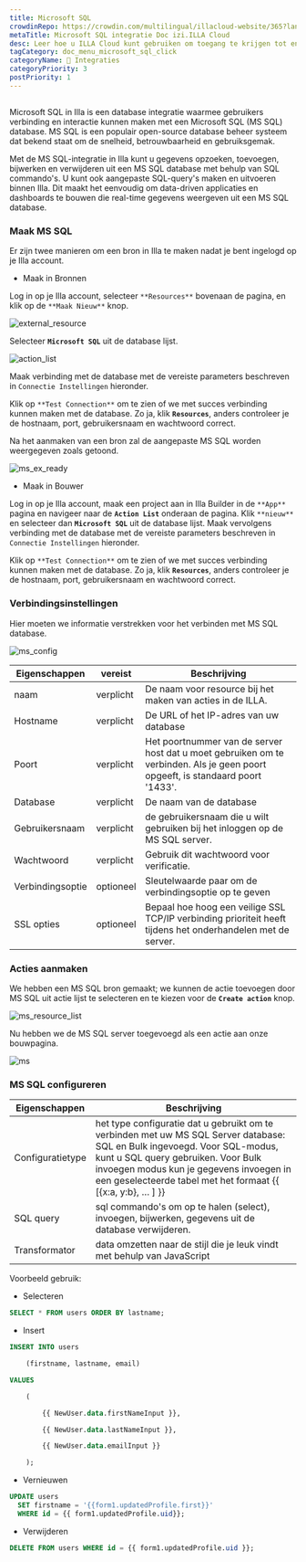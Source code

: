 ```yaml
---
title: Microsoft SQL
crowdinRepo: https://crowdin.com/multilingual/illacloud-website/365?languages=nl&filter=basic&value=0
metaTitle: Microsoft SQL integratie Doc izi.ILLA Cloud
desc: Leer hoe u ILLA Cloud kunt gebruiken om toegang te krijgen tot en te werken met Microsoft SQL data. Bouw apps, visualiseer gegevens, en automatiseer werkstromen met ILLA Cloud.
tagCategory: doc_menu_microsoft_sql_click
categoryName: 🔨 Integraties
categoryPriority: 3
postPriority: 1
---
```


## <h2 hidden>Wat is Microsoft SQL?</h2>

Microsoft SQL in Illa is een database integratie waarmee gebruikers verbinding en interactie kunnen maken met een Microsoft SQL (MS SQL) database. MS SQL is een populair open-source database beheer systeem dat bekend staat om de snelheid, betrouwbaarheid en gebruiksgemak.

Met de MS SQL-integratie in Illa kunt u gegevens opzoeken, toevoegen, bijwerken en verwijderen uit een MS SQL database met behulp van SQL commando's. U kunt ook aangepaste SQL-query's maken en uitvoeren binnen Illa. Dit maakt het eenvoudig om data-driven applicaties en dashboards te bouwen die real-time gegevens weergeven uit een MS SQL database.

### Maak MS SQL

Er zijn twee manieren om een bron in Illa te maken nadat je bent ingelogd op je Illa account.

-   Maak in Bronnen

Log in op je Illa account, selecteer `**Resources**` bovenaan de pagina, en klik op de `**Maak Nieuw**` knop.

![external_resource](https://cdn.illacloud.com/official-website/img/docs/external_resource.png)

Selecteer **`Microsoft SQL`** uit de database lijst.

![action_list](https://cdn.illacloud.com/official-website/img/docs/action_list.png)

Maak verbinding met de database met de vereiste parameters beschreven in `Connectie Instellingen` hieronder.

Klik op `**Test Connection**` om te zien of we met succes verbinding kunnen maken met de database. Zo ja, klik **`Resources`**, anders controleer je de hostnaam, port, gebruikersnaam en wachtwoord correct.

Na het aanmaken van een bron zal de aangepaste MS SQL worden weergegeven zoals getoond.

![ms_ex_ready](https://cdn.illacloud.com/official-website/img/docs/ms_ex_ready.png)

-   Maak in Bouwer

Log in op je Illa account, maak een project aan in Illa Builder in de `**App**` pagina en navigeer naar de **`Action List`** onderaan de pagina. Klik `**nieuw**` en selecteer dan **`Microsoft SQL`** uit de database lijst. Maak vervolgens verbinding met de database met de vereiste parameters beschreven in `Connectie Instellingen` hieronder.

Klik op `**Test Connection**` om te zien of we met succes verbinding kunnen maken met de database. Zo ja, klik **`Resources`**, anders controleer je de hostnaam, port, gebruikersnaam en wachtwoord correct.

### Verbindingsinstellingen

Hier moeten we informatie verstrekken voor het verbinden met MS SQL database.

![ms_config](https://cdn.illacloud.com/official-website/img/docs/ms_config.png)

| Eigenschappen           | vereist   | Beschrijving                                                                                                                   |
| ----------------------- | --------- | ------------------------------------------------------------------------------------------------------------------------------ |
| naam                    | verplicht | De naam voor resource bij het maken van acties in de ILLA.                                                                     |
| Hostname                | verplicht | De URL of het IP-adres van uw database                                                                                         |
| Poort                   | verplicht | Het poortnummer van de server host dat u moet gebruiken om te verbinden. Als je geen poort opgeeft, is standaard poort '1433'. |
| Database                | verplicht | De naam van de database                                                                                                        |
| Gebruikersnaam          | verplicht | de gebruikersnaam die u wilt gebruiken bij het inloggen op de MS SQL server.                                                   |
| Wachtwoord              | verplicht | Gebruik dit wachtwoord voor verificatie.                                                                                       |
| Verbindingsoptie        | optioneel | Sleutelwaarde paar om de verbindingsoptie op te geven                                                                          |
| SSL opties              | optioneel | Bepaal hoe hoog een veilige SSL TCP/IP verbinding prioriteit heeft tijdens het onderhandelen met de server.                    |

### Acties aanmaken

We hebben een MS SQL bron gemaakt; we kunnen de actie toevoegen door MS SQL uit actie lijst te selecteren en te kiezen voor de **`Create action`** knop.

![ms_resource_list](https://cdn.illacloud.com/official-website/img/docs/ms_resource_list.png)

Nu hebben we de MS SQL server toegevoegd als een actie aan onze bouwpagina.

![ms](https://cdn.illacloud.com/official-website/img/docs/ms.png)

### MS SQL configureren

| Eigenschappen    | Beschrijving                                                                                                                                                                                                                                                               |
| ---------------- | -------------------------------------------------------------------------------------------------------------------------------------------------------------------------------------------------------------------------------------------------------------------------- |
| Configuratietype | het type configuratie dat u gebruikt om te verbinden met uw MS SQL Server database: SQL en Bulk ingevoegd. Voor SQL-modus, kunt u SQL query gebruiken. Voor Bulk invoegen modus kun je gegevens invoegen in een geselecteerde tabel met het formaat {{ [{x:a, y:b}, … ] }} |
| SQL query        | sql commando's om op te halen (select), invoegen, bijwerken, gegevens uit de database verwijderen.                                                                                                                                                                         |
| Transformator    | data omzetten naar de stijl die je leuk vindt met behulp van JavaScript                                                                                                                                                                                                    |

Voorbeeld gebruik:

-   Selecteren

```sql
SELECT * FROM users ORDER BY lastname;
```

-   Insert

```sql
INSERT INTO users

	(firstname, lastname, email)

VALUES

	(

		{{ NewUser.data.firstNameInput }},

		{{ NewUser.data.lastNameInput }},

		{{ NewUser.data.emailInput }}

	);
```

-   Vernieuwen

```sql
UPDATE users
  SET firstname = '{{form1.updatedProfile.first}}'
  WHERE id = {{ form1.updatedProfile.uid}};
```

-   Verwijderen

```sql
DELETE FROM users WHERE id = {{ form1.updatedProfile.uid }};
```
